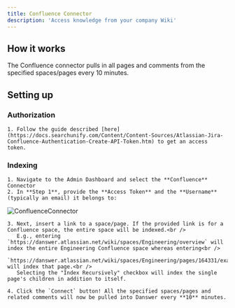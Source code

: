 ```yaml
---
title: Confluence Connector
description: 'Access knowledge from your company Wiki'
---
```


## How it works
The Confluence connector pulls in all pages and comments from the specified spaces/pages every 10 minutes.

## Setting up
### Authorization
    1. Follow the guide described [here](https://docs.searchunify.com/Content/Content-Sources/Atlassian-Jira-Confluence-Authentication-Create-API-Token.htm) to get an access token.

### Indexing
    1. Navigate to the Admin Dashboard and select the **Confluence** Connector
    2. In **Step 1**, provide the **Access Token** and the **Username** (typically an email) it belongs to:

![ConfluenceConnector](/images/connectors/confluence/ConfluenceAuth.png)

    3. Next, insert a link to a space/page. If the provided link is for a Confluence space, the entire space will be indexed.<br /> 
       E.g., entering `https://danswer.atlassian.net/wiki/spaces/Engineering/overview` will index the entire Engineering Confluence space whereas entering<br /> 
       `https://danswer.atlassian.net/wiki/spaces/Engineering/pages/164331/example+page` will index that page.<br /> 
       Selecting the "Index Recursively" checkbox will index the single page's children in addition to itself.

    4. Click the `Connect` button! All the specified spaces/pages and related comments will now be pulled into Danswer every **10** minutes.